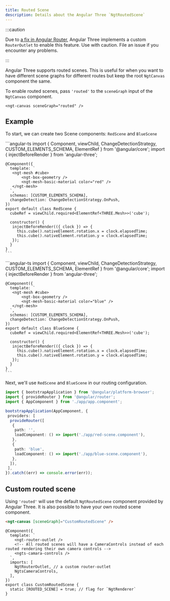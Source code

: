 ```yaml
---
title: Routed Scene
description: Details about the Angular Three `NgtRoutedScene`
---
```



:::caution

Due to [a fix in Angular Router](https://github.com/angular/angular/commit/3839cfbb18fcc70cae5a6ba4ba7676b1c4acf7a0), Angular Three
implements a custom `RouterOutlet` to enable this feature. Use with caution. File an issue if you encounter any problems.

:::

Angular Three supports routed scenes. This is useful for when you want to have different scene graphs for different routes but keep the
root `NgtCanvas` component the same.

To enable routed scenes, pass `'routed'` to the `sceneGraph` input of the `NgtCanvas` component.

```angular-html
<ngt-canvas sceneGraph="routed" />
```

## Example

To start, we can create two Scene components: `RedScene` and `BlueScene`

<Tabs>
  <TabItem label="src/app/red-scene.component.ts">
    ```angular-ts
    import { Component, viewChild, ChangeDetectionStrategy, CUSTOM_ELEMENTS_SCHEMA, ElementRef } from '@angular/core';
    import { injectBeforeRender } from 'angular-three';

    @Component({
      template: `
       <ngt-mesh #cube>
           <ngt-box-geometry />
           <ngt-mesh-basic-material color="red" />
       </ngt-mesh>
      `,
      schemas: [CUSTOM_ELEMENTS_SCHEMA],
      changeDetection: ChangeDetectionStrategy.OnPush,
    })
    export default class RedScene {
      cubeRef = viewChild.required<ElementRef<THREE.Mesh>>('cube');

      constructor() {
       injectBeforeRender(({ clock }) => {
         this.cube().nativeElement.rotation.x = clock.elapsedTime;
         this.cube().nativeElement.rotation.y = clock.elapsedTime;
       });
      }
    }
    ```

  </TabItem>

  <TabItem label="src/app/blue-scene.component.ts">
    ```angular-ts
    import { Component, viewChild, ChangeDetectionStrategy, CUSTOM_ELEMENTS_SCHEMA, ElementRef } from '@angular/core';
    import { injectBeforeRender } from 'angular-three';

    @Component({
      template: `
       <ngt-mesh #cube>
           <ngt-box-geometry />
           <ngt-mesh-basic-material color="blue" />
       </ngt-mesh>
      `,
      schemas: [CUSTOM_ELEMENTS_SCHEMA],
      changeDetection: ChangeDetectionStrategy.OnPush,
    })
    export default class BlueScene {
      cubeRef = viewChild.required<ElementRef<THREE.Mesh>>('cube');

      constructor() {
       injectBeforeRender(({ clock }) => {
         this.cube().nativeElement.rotation.x = clock.elapsedTime;
         this.cube().nativeElement.rotation.y = clock.elapsedTime;
       });
      }
    }
    ```

  </TabItem>
</Tabs>

Next, we'll use `RedScene` and `BlueScene` in our routing configuration.

```ts
import { bootstrapApplication } from '@angular/platform-browser';
import { provideRouter } from '@angular/router';
import { AppComponent } from './app/app.component';

bootstrapApplication(AppComponent, {
 providers: [
  provideRouter([
   {
    path: '',
    loadComponent: () => import('./app/red-scene.component'),
   },
   {
    path: 'blue',
    loadComponent: () => import('./app/blue-scene.component'),
   },
  ]),
 ],
}).catch((err) => console.error(err));
```

## Custom routed scene

Using `'routed'` will use the default `NgtRoutedScene` component provided by Angular Three. It is also possible to have your own routed scene component.

```html
<ngt-canvas [sceneGraph]="CustomRoutedScene" />
```

```angular-ts
@Component({
  template: `
    <ngt-router-outlet />
    <!-- All routed scenes will have a CameraControls instead of each routed rendering their own camera controls -->
    <ngts-camara-controls />
  `,
  imports: [
    NgtRouterOutlet, // a custom router-outlet
    NgtsCameraControls,
  ],
})
export class CustomRoutedScene {
  static [ROUTED_SCENE] = true; // flag for `NgtRenderer`
}
```

